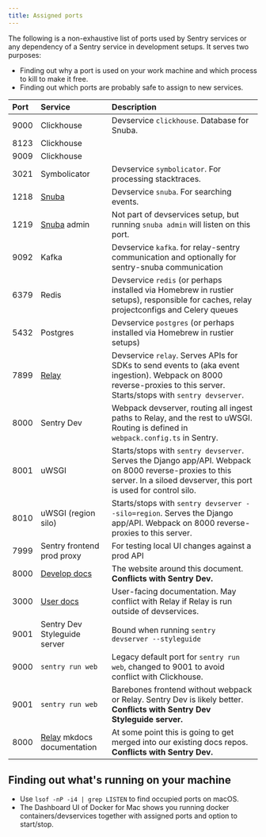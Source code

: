 ```yaml
---
title: Assigned ports
---
```


The following is a non-exhaustive list of ports used by Sentry services or any dependency of a Sentry service in development setups. It serves two purposes:

* Finding out why a port is used on your work machine and which process to kill to make it free.
* Finding out which ports are probably safe to assign to new services.

| Port | Service                                    | Description
|:-----|:-------------------------------------------|:-----------
| 9000 | Clickhouse                                 | <Link to="/services/devservices/">Devservice</Link> `clickhouse`. Database for Snuba.
| 8123 | Clickhouse                                 |
| 9009 | Clickhouse                                 |
| 3021 | Symbolicator                               | <Link to="/services/devservices/">Devservice</Link> `symbolicator`. For processing stacktraces.
| 1218 | [Snuba][]                                  | <Link to="/services/devservices/">Devservice</Link> `snuba`. For searching events.
| 1219 | [Snuba][] admin                            | Not part of devservices setup, but running `snuba admin` will listen on this port.
| 9092 | Kafka                                      | <Link to="/services/devservices/">Devservice</Link> `kafka`. for relay-sentry communication and optionally for sentry-snuba communication
| 6379 | Redis                                      | <Link to="/services/devservices/">Devservice</Link> `redis` (or perhaps installed via Homebrew in rustier setups), responsible for caches, relay projectconfigs and Celery queues
| 5432 | Postgres                                   | <Link to="/services/devservices/">Devservice</Link> `postgres` (or perhaps installed via Homebrew in rustier setups)
| 7899 | [Relay][]                                  | <Link to="/services/devservices/">Devservice</Link> `relay`. Serves APIs for SDKs to send events to (aka event ingestion). Webpack on 8000 reverse-proxies to this server. Starts/stops with `sentry devserver`.
| 8000 | <Link to="/development/environment/">Sentry Dev</Link> | Webpack devserver, routing all ingest paths to Relay, and the rest to uWSGI. Routing is defined in `webpack.config.ts` in Sentry.
| 8001 | uWSGI                                      | Starts/stops with `sentry devserver`. Serves the Django app/API. Webpack on 8000 reverse-proxies to this server. In a siloed devserver, this port is used for control silo.
| 8010 | uWSGI (region silo)                        | Starts/stops with `sentry devserver --silo=region`. Serves the Django app/API. Webpack on 8000 reverse-proxies to this server.
| 7999 | Sentry frontend prod proxy                 | For testing local UI changes against a prod API
| 8000 | [Develop docs][]                           | The website around this document. **Conflicts with Sentry Dev.**
| 3000 | [User docs][]                              | User-facing documentation. May conflict with Relay if Relay is run outside of devservices.
| 9001 | Sentry Dev Styleguide server               | Bound when running `sentry devserver --styleguide`
| 9000 | `sentry run web`                           | Legacy default port for `sentry run web`, changed to 9001 to avoid conflict with Clickhouse.
| 9001 | `sentry run web`                           | Barebones frontend without webpack or Relay. <Link to="/development/environment/">Sentry Dev</Link> is likely better. **Conflicts with Sentry Dev Styleguide server.**
| 8000 | [Relay][] mkdocs documentation             | At some point this is going to get merged into our existing docs repos. **Conflicts with Sentry Dev.**

## Finding out what's running on your machine

* Use `lsof -nP -i4 | grep LISTEN` to find occupied ports on macOS.
* The Dashboard UI of Docker for Mac shows you running docker containers/devservices together with assigned ports and option to start/stop.

[Relay]: https://getsentry.github.io/relay/
[Snuba]: https://github.com/getsentry/snuba
[Develop docs]: https://github.com/getsentry/develop/
[User docs]: https://github.com/getsentry/sentry-docs/
